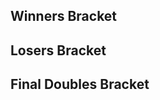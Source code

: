 {{DISPLAYTITLE:WTFox 2: ''Melee'' Doubles Bracket}}{{SetGame|melee}}
{{tabs static
|name1=Overview
|link1=WTFox/2/Melee
|name2=Singles Pools
|link2=WTFox/2/Melee/Singles Pools
|name3=Singles Bracket
|link3=WTFox/2/Melee/Singles Bracket
|name4=Doubles Bracket
|link4=WTFox/2/Melee/Doubles Bracket
|This=4
}}
==Winners Bracket==
{{2SEDoublesBracket
|R1=Winners Semis
|r1m1t1p1=Armada |r1m1t1p1flag=se
|r1m1t1p2=Mew2King |r1m1t1p2flag=us |r1m1t1score=3
|r1m1t2p1=The Moon |r1m1t2p1flag=us
|r1m1t2p2=Druggedfox |r1m1t2p2flag=us |r1m1t2score=0
|r1m1win=1
|r1m1t1p1char1=peach |r1m1t1p1stock1=3 |r1m1t1p2char1=sheik |r1m1t1p2stock1=2
|r1m1t2p1char1=marth |r1m1t2p1stock1=0 |r1m1t2p2char1=fox |r1m1t2p2stock1=0 |r1m1win1=1 |r1m1stage1=Final Destination
|r1m1t1p1char2=peach |r1m1t1p1stock2=1 |r1m1t1p2char2=sheik |r1m1t1p2stock2=2
|r1m1t2p1char2=marth |r1m1t2p1stock2=0 |r1m1t2p2char2=fox |r1m1t2p2stock2=0 |r1m1win2=1 |r1m1stage2=Yoshi's Story
|r1m1t1p1char3=peach |r1m1t1p1stock3=1 |r1m1t1p2char3=sheik |r1m1t1p2stock3=1
|r1m1t2p1char3=marth |r1m1t2p1stock3=0 |r1m1t2p2char3=fox |r1m1t2p2stock3=0 |r1m1win3=1 |r1m1stage3=Pokémon Stadium
|r1m1date=
|r1m1finished=
|r1m1details={{BracketMatchDetails|comment=|preview=|lrthread=|vod=|interview=|recap=}}
}}

{{2SEDoublesBracket
|hideroundtitles=true
|r1m1t1p1=dizzkidboogie |r1m1t1p1flag=us
|r1m1t1p2=SFAT |r1m1t1p2flag=us |r1m1t1score=3
|r1m1t2p1=Duck |r1m1t2p1flag=us
|r1m1t2p2=Prince Abu |r1m1t2p2flag=us |r1m1t2score=1
|r1m1win=1
|r1m1t1p1char1=ic |r1m1t1p1stock1=3 |r1m1t1p2char1=fox |r1m1t1p2stock1=1
|r1m1t2p1char1=samus |r1m1t2p1stock1=0 |r1m1t2p2char1=puff |r1m1t2p2stock1=0 |r1m1win1=1 |r1m1stage1=Final Destination
|r1m1t1p1char2=ic |r1m1t1p1stock2=1 |r1m1t1p2char2=fox |r1m1t1p2stock2=1
|r1m1t2p1char2=samus |r1m1t2p1stock2=0 |r1m1t2p2char2=puff |r1m1t2p2stock2=0 |r1m1win2=1 |r1m1stage2=Dream Land
|r1m1t1p1char3=ic |r1m1t1p1stock3=0 |r1m1t1p2char3=fox |r1m1t1p2stock3=0
|r1m1t2p1char3=samus |r1m1t2p1stock3=2 |r1m1t2p2char3=puff |r1m1t2p2stock3=2 |r1m1win3=2 |r1m1stage3=Dream Land
|r1m1t1p1char4=ic |r1m1t1p1stock4=1 |r1m1t1p2char4=fox |r1m1t1p2stock4=1
|r1m1t2p1char4=samus |r1m1t2p1stock4=0 |r1m1t2p2char4=puff |r1m1t2p2stock4=0 |r1m1win4=1 |r1m1stage4=Pokémon Stadium
|r1m1date=
|r1m1finished=
|r1m1details={{BracketMatchDetails|comment=|preview=|lrthread=|vod=|interview=|recap=}}
}}

==Losers Bracket==
{{8DEDoublesLBracketSmwA
|tourneylink=WTFox/2/Melee
|tourneyname=WTFox 2
|l1placement=7-8
|l2placement=5-6

<!-- ROUND 1 -->
|l1m1t1p1=Darkatma |l1m1t1p1flag=us
|l1m1t1p2=Shinobi |l1m1t1p2flag=us |l1m1t1score=0
|l1m1t2p1=Wizzrobe |l1m1t2p1flag=us
|l1m1t2p2=Colbol |l1m1t2p2flag=us |l1m1t2score=3
|l1m1win=2
|l1m1t1p1char1=sheik |l1m1t1p1stock1=0 |l1m1t1p2char1=fox |l1m1t1p2stock1=0
|l1m1t2p1char1=cf |l1m1t2p1stock1=3 |l1m1t2p2char1=fox |l1m1t2p2stock1=2 |l1m1win1=2 |l1m1stage1=Final Destination
|l1m1t1p1char2=peach |l1m1t1p1stock2=0 |l1m1t1p2char2=fox |l1m1t1p2stock2=0
|l1m1t2p1char2=cf |l1m1t2p1stock2=1 |l1m1t2p2char2=fox |l1m1t2p2stock2=1 |l1m1win2=2 |l1m1stage2=Yoshi's Story
|l1m1t1p1char3=peach |l1m1t1p1stock3=0 |l1m1t1p2char3=fox |l1m1t1p2stock3=0
|l1m1t2p1char3=cf |l1m1t2p1stock3=1 |l1m1t2p2char3=fox |l1m1t2p2stock3=1 |l1m1win3=2 |l1m1stage3=Yoshi's Story
|l1m1date=
|l1m1finished=
|l1m1details={{BracketMatchDetails|comment=|preview=|lrthread=|vod=|interview=|recap=}}

|l1m2t1p1=KPAN |l1m2t1p1flag=us
|l1m2t1p2=Flamin Roy |l1m2t1p2flag=us |l1m2t1score=0
|l1m2t2p1=Hungrybox |l1m2t2p1flag=us
|l1m2t2p2=Iori |l1m2t2p2flag=us |l1m2t2score=3
|l1m2win=2
|l1m2t1p1char1=fox |l1m2t1p1stock1=0 |l1m2t1p2char1=fox |l1m2t1p2stock1=0
|l1m2t2p1char1=puff |l1m2t2p1stock1=1 |l1m2t2p2char1=peach |l1m2t2p2stock1=1 |l1m2win1=2 |l1m2stage1=Final Destination
|l1m2t1p1char2=fox |l1m2t1p1stock2=0 |l1m2t1p2char2=fox |l1m2t1p2stock2=0
|l1m2t2p1char2=puff |l1m2t2p1stock2=1 |l1m2t2p2char2=peach |l1m2t2p2stock2=1 |l1m2win2=2 |l1m2stage2=Final Destination
|l1m2t1p1char3=fox |l1m2t1p1stock3=0 |l1m2t1p2char3=fox |l1m2t1p2stock3=0
|l1m2t2p1char3=puff |l1m2t2p1stock3=2 |l1m2t2p2char3=peach |l1m2t2p2stock3=1 |l1m2win3=2 |l1m2stage3=Pokémon Stadium
|l1m2date=
|l1m2finished=
|l1m2details={{BracketMatchDetails|comment=|preview=|lrthread=|vod=|interview=|recap=}}

<!-- ROUND 2 -->
|l2m1t1p1=Duck |l2m1t1p1flag=us
|l2m1t1p2=Prince Abu |l2m1t1p2flag=us |l2m1t1score=2
|l2m1t2p1=Wizzrobe |l2m1t2p1flag=us
|l2m1t2p2=Colbol |l2m1t2p2flag=us |l2m1t2score=3
|l2m1win=2
|l2m1t1p1char1=samus |l2m1t1p1stock1=1 |l2m1t1p2char1=puff |l2m1t1p2stock1=1
|l2m1t2p1char1=cf |l2m1t2p1stock1=0 |l2m1t2p2char1=fox |l2m1t2p2stock1=0 |l2m1win1=1 |l2m1stage1=Battlefield
|l2m1t1p1char2=samus |l2m1t1p1stock2=0 |l2m1t1p2char2=puff |l2m1t1p2stock2=0
|l2m1t2p1char2=cf |l2m1t2p1stock2=1 |l2m1t2p2char2=fox |l2m1t2p2stock2=1 |l2m1win2=2 |l2m1stage2=Pokémon Stadium
|l2m1t1p1char3=samus |l2m1t1p1stock3=1 |l2m1t1p2char3=puff |l2m1t1p2stock3=0
|l2m1t2p1char3=cf |l2m1t2p1stock3=0 |l2m1t2p2char3=fox |l2m1t2p2stock3=0 |l2m1win3=1 |l2m1stage3=Dream Land
|l2m1t1p1char4=samus |l2m1t1p1stock4=0 |l2m1t1p2char4=puff |l2m1t1p2stock4=0
|l2m1t2p1char4=cf |l2m1t2p1stock4=3 |l2m1t2p2char4=fox |l2m1t2p2stock4=1 |l2m1win4=2 |l2m1stage4=Yoshi's Story
|l2m1t1p1char5=samus |l2m1t1p1stock5=0 |l2m1t1p2char5=puff |l2m1t1p2stock5=0
|l2m1t2p1char5=cf |l2m1t2p1stock5=1 |l2m1t2p2char5=fox |l2m1t2p2stock5=0 |l2m1win5=2 |l2m1stage5=Final Destination
|l2m1date=
|l2m1finished=
|l2m1details={{BracketMatchDetails|comment=|preview=|lrthread=|vod=|interview=|recap=}}

|l2m2t1p1=The Moon |l2m2t1p1flag=us
|l2m2t1p2=Druggedfox |l2m2t1p2flag=us |l2m2t1score=2
|l2m2t2p1=Hungrybox |l2m2t2p1flag=us
|l2m2t2p2=Iori |l2m2t2p2flag=us |l2m2t2score=3
|l2m2win=2
|l2m2t1p1char1=marth |l2m2t1p1stock1=0 |l2m2t1p2char1=fox |l2m2t1p2stock1=0
|l2m2t2p1char1=puff |l2m2t2p1stock1=1 |l2m2t2p2char1=peach |l2m2t2p2stock1=2 |l2m2win1=2 |l2m2stage1=Final Destination
|l2m2t1p1char2=marth |l2m2t1p1stock2=1 |l2m2t1p2char2=fox |l2m2t1p2stock2=1
|l2m2t2p1char2=puff |l2m2t2p1stock2=0 |l2m2t2p2char2=peach |l2m2t2p2stock2=0 |l2m2win2=1 |l2m2stage2=Pokémon Stadium
|l2m2t1p1char3=marth |l2m2t1p1stock3=0 |l2m2t1p2char3=fox |l2m2t1p2stock3=0
|l2m2t2p1char3=puff |l2m2t2p1stock3=1 |l2m2t2p2char3=peach |l2m2t2p2stock3=1 |l2m2win3=2 |l2m2stage3=Dream Land
|l2m2t1p1char4=marth |l2m2t1p1stock4=1 |l2m2t1p2char4=fox |l2m2t1p2stock4=1
|l2m2t2p1char4=puff |l2m2t2p1stock4=0 |l2m2t2p2char4=peach |l2m2t2p2stock4=0 |l2m2win4=1 |l2m2stage4=Yoshi's Story
|l2m2t1p1char5=marth |l2m2t1p1stock5=0 |l2m2t1p2char5=fox |l2m2t1p2stock5=0
|l2m2t2p1char5=puff |l2m2t2p1stock5=1 |l2m2t2p2char5=peach |l2m2t2p2stock5=1 |l2m2win5=2 |l2m2stage5=Battlefield
|l2m2date=
|l2m2finished=
|l2m2details={{BracketMatchDetails|comment=|preview=|lrthread=|vod=|interview=|recap=}}
}}
<onlyinclude>
==Final Doubles Bracket==
{{DEFinalDoublesSmwBracket
|tourneylink=WTFox/2/Melee
|tourneyname=WTFox 2
|l1placement=4
|r2placement=3
|r3loserplacement=2
|r3winnerplacement=1

<!-- FROM WINNERS -->
|r1m1t1p1=Armada |r1m1t1p1flag=se
|r1m1t1p2=Mew2King |r1m1t1p2flag=us |r1m1t1score=3
|r1m1t2p1=dizzkidboogie |r1m1t2p1flag=us
|r1m1t2p2=SFAT |r1m1t2p2flag=us |r1m1t2score=2
|r1m1win=1
|r1m1t1p1char1=peach |r1m1t1p1stock1=2 |r1m1t1p2char1=sheik |r1m1t1p2stock1=2
|r1m1t2p1char1=ic |r1m1t2p1stock1=0 |r1m1t2p2char1=fox |r1m1t2p2stock1=0 |r1m1win1=1 |r1m1stage1=Final Destination
|r1m1t1p1char2=peach |r1m1t1p1stock2=0 |r1m1t1p2char2=sheik |r1m1t1p2stock2=0
|r1m1t2p1char2=ic |r1m1t2p1stock2=1 |r1m1t2p2char2=fox |r1m1t2p2stock2=1 |r1m1win2=2 |r1m1stage2=Pokémon Stadium
|r1m1t1p1char3=peach |r1m1t1p1stock3=1 |r1m1t1p2char3=sheik |r1m1t1p2stock3=2
|r1m1t2p1char3=ic |r1m1t2p1stock3=0 |r1m1t2p2char3=fox |r1m1t2p2stock3=0 |r1m1win3=1 |r1m1stage3=Dream Land
|r1m1t1p1char4=peach |r1m1t1p1stock4=0 |r1m1t1p2char4=sheik |r1m1t1p2stock4=0
|r1m1t2p1char4=ic |r1m1t2p1stock4=2 |r1m1t2p2char4=fox |r1m1t2p2stock4=1 |r1m1win4=2 |r1m1stage4=Final Destination
|r1m1t1p1char5=peach |r1m1t1p1stock5=1 |r1m1t1p2char5=sheik |r1m1t1p2stock5=1
|r1m1t2p1char5=ic |r1m1t2p1stock5=0 |r1m1t2p2char5=fox |r1m1t2p2stock5=0 |r1m1win5=1 |r1m1stage5=Battlefield
|r1m1details={{BracketMatchDetails|preview=|lrthread=|interview=|recap=|comment=|live=|vod=https://www.youtube.com/watch?v=1z1mg-ORkJE}}

<!-- FROM LOSERS -->
|l1m1t1p1=Wizzrobe |l1m1t1p1flag=us
|l1m1t1p2=Colbol |l1m1t1p2flag=us |l1m1t1score=3
|l1m1t2p1=Hungrybox |l1m1t2p1flag=us
|l1m1t2p2=Iori |l1m1t2p2flag=us |l1m1t2score=2
|l1m1win=1
|l1m1t1p1char1=cf |l1m1t1p1stock1=1 |l1m1t1p2char1=fox |l1m1t1p2stock1=1
|l1m1t2p1char1=puff |l1m1t2p1stock1=0 |l1m1t2p2char1=peach |l1m1t2p2stock1=0 |l1m1win1=1 |l1m1stage1=Battlefield
|l1m1t1p1char2=cf |l1m1t1p1stock2=0 |l1m1t1p2char2=fox |l1m1t1p2stock2=0
|l1m1t2p1char2=puff |l1m1t2p1stock2=2 |l1m1t2p2char2=peach |l1m1t2p2stock2=2 |l1m1win2=2 |l1m1stage2=Dream Land
|l1m1t1p1char3=cf |l1m1t1p1stock3=1 |l1m1t1p2char3=fox |l1m1t1p2stock3=1
|l1m1t2p1char3=puff |l1m1t2p1stock3=0 |l1m1t2p2char3=peach |l1m1t2p2stock3=0 |l1m1win3=1 |l1m1stage3=Pokémon Stadium
|l1m1t1p1char4=cf |l1m1t1p1stock4=0 |l1m1t1p2char4=fox |l1m1t1p2stock4=0
|l1m1t2p1char4=puff |l1m1t2p1stock4=1 |l1m1t2p2char4=peach |l1m1t2p2stock4=1 |l1m1win4=2 |l1m1stage4=Final Destination
|l1m1t1p1char5=cf |l1m1t1p1stock5=1 |l1m1t1p2char5=fox |l1m1t1p2stock5=1
|l1m1t2p1char5=puff |l1m1t2p1stock5=0 |l1m1t2p2char5=peach |l1m1t2p2stock5=0 |l1m1win5=1 |l1m1stage5=Yoshi's Story
|l1m1details={{BracketMatchDetails|preview=|lrthread=|interview=|recap=|comment=|live=|vod=https://www.youtube.com/watch?v=MtA8Z_lKUOY}}

<!-- LOSERS FINALS -->
|r2m1t1p1=dizzkidboogie |r2m1t1p1flag=us
|r2m1t1p2=SFAT |r2m1t1p2flag=us |r2m1t1score=3
|r2m1t2p1=Wizzrobe |r2m1t2p1flag=us
|r2m1t2p2=Colbol |r2m1t2p2flag=us |r2m1t2score=2
|r2m1win=1
|r2m1t1p1char1=ic |r2m1t1p1stock1=0 |r2m1t1p2char1=fox |r2m1t1p2stock1=0
|r2m1t2p1char1=cf |r2m1t2p1stock1=3 |r2m1t2p2char1=fox |r2m1t2p2stock1=1 |r2m1win1=2 |r2m1stage1=Pokémon Stadium
|r2m1t1p1char2=ic |r2m1t1p1stock2=1 |r2m1t1p2char2=fox |r2m1t1p2stock2=1
|r2m1t2p1char2=cf |r2m1t2p1stock2=0 |r2m1t2p2char2=fox |r2m1t2p2stock2=0 |r2m1win2=1 |r2m1stage2=Final Destination
|r2m1t1p1char3=ic |r2m1t1p1stock3=1 |r2m1t1p2char3=fox |r2m1t1p2stock3=1
|r2m1t2p1char3=cf |r2m1t2p1stock3=0 |r2m1t2p2char3=fox |r2m1t2p2stock3=0 |r2m1win3=1 |r2m1stage3=Battlefield
|r2m1t1p1char4=ic |r2m1t1p1stock4=0 |r2m1t1p2char4=fox |r2m1t1p2stock4=0
|r2m1t2p1char4=cf |r2m1t2p1stock4=1 |r2m1t2p2char4=fox |r2m1t2p2stock4=1 |r2m1win4=2 |r2m1stage4=Battlefield
|r2m1t1p1char5=ic |r2m1t1p1stock5=3 |r2m1t1p2char5=fox |r2m1t1p2stock5=1
|r2m1t2p1char5=cf |r2m1t2p1stock5=0 |r2m1t2p2char5=fox |r2m1t2p2stock5=0 |r2m1win5=1 |r2m1stage5=Dream Land
|r2m1details={{BracketMatchDetails|preview=|lrthread=|interview=|recap=|comment=|live=|vod=https://www.youtube.com/watch?v=dAcaR0Ll-tk}}

<!-- GRAND FINALS -->
|r3m1t1p1=Armada |r3m1t1p1flag=se
|r3m1t1p2=Mew2King |r3m1t1p2flag=us |r3m1t1score=3
|r3m1t2p1=dizzkidboogie |r3m1t2p1flag=us
|r3m1t2p2=SFAT |r3m1t2p2flag=us |r3m1t2score=0
|r3m1win=1
|r3m1t1p1char1=peach |r3m1t1p1stock1=1 |r3m1t1p2char1=sheik |r3m1t1p2stock1=1
|r3m1t2p1char1=ic |r3m1t2p1stock1=0 |r3m1t2p2char1=fox |r3m1t2p2stock1=0 |r3m1win1=1 |r3m1stage1=Dream Land
|r3m1t1p1char2=peach |r3m1t1p1stock2=1 |r3m1t1p2char2=sheik |r3m1t1p2stock2=1
|r3m1t2p1char2=ic |r3m1t2p1stock2=0 |r3m1t2p2char2=fox |r3m1t2p2stock2=0 |r3m1win2=1 |r3m1stage2=Final Destination
|r3m1t1p1char3=peach |r3m1t1p1stock3=1 |r3m1t1p2char3=fox |r3m1t1p2stock3=1
|r3m1t2p1char3=ic |r3m1t2p1stock3=0 |r3m1t2p2char3=fox |r3m1t2p2stock3=0 |r3m1win3=1 |r3m1stage3=Pokémon Stadium
|r3m1details={{BracketMatchDetails|preview=|lrthread=|interview=|recap=|comment=|live=|vod=https://www.youtube.com/watch?v=1Phw-VwZ7_I}}
}}
</onlyinclude>
